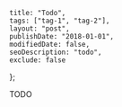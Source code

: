 
    title: "Todo",
    tags: ["tag-1", "tag-2"],
    layout: "post",
    publishDate: "2018-01-01",
    modifiedDate: false,
    seoDescription: "todo",
    exclude: false
};

TODO


